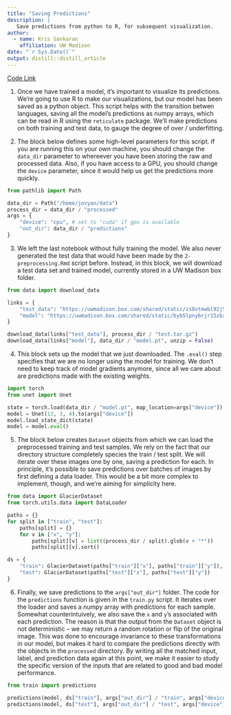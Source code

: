 ```yaml
---
title: "Saving Predictions"
description: |
   Save predictions from python to R, for subsequent visualization.
author:
  - name: Kris Sankaran
    affiliation: UW Madison
date: "`r Sys.Date()`"
output: distill::distill_article
---
```


[Code Link](https://mybinder.org/v2/gh/krisrs1128/mappingvis/46819f8757b16d876347ea2b8fc82d6cf2ee60cd?urlpath=lab%2Ftree%2Fmappingmodel%2Fsave_preds.ipynb)

1. Once we have trained a model, it's important to visualize its predictions. We're going to use R to make our visualizations, but our model has been saved as a python object. This script helps with the transition betwen languages, saving all the model's predictions as numpy arrays, which can be read in R using the `reticulate` package. We'll make predictions on both training and test data, to gauge the degree of over / underfitting.

2. The block below defines some high-level parameters for this script. If you are running this on your own machine, you should change the `data_dir` parameter to whereever you have been storing the raw and processed data. Also, if you have access to a GPU, you should change the `device` parameter, since it would help us get the predictions more quickly.


````python
from pathlib import Path

data_dir = Path("/home/jovyan/data")
process_dir = data_dir / "processed"
args = {
    "device": "cpu", # set to "cuda" if gpu is available
    "out_dir": data_dir / "predictions"
}
````

3. We left the last notebook without fully training the model. We also never generated the test data that would have been made by the `2-preprocessing.Rmd` script before. Instead, in this block, we will download a test data set and trained model, currently stored in a UW Madison box folder.


````python
from data import download_data

links = {
    "test_data": "https://uwmadison.box.com/shared/static/zs8vtmwbl92j5oq6ekzcfod11ym1w599.gz",
    "model": "https://uwmadison.box.com/shared/static/byb5lpny6rjr15zbx28o8liku8g6nga6.pt"
}

download_data(links["test_data"], process_dir / "test.tar.gz")
download_data(links["model"], data_dir / "model.pt", unzip = False)
````

4. This block sets up the model that we just downloaded. The `.eval()` step specifies that we are no longer using the model for training. We don't need to keep track of model gradients anymore, since all we care about are predictions made with the existing weights.


````python
import torch
from unet import Unet

state = torch.load(data_dir / "model.pt", map_location=args["device"])
model = Unet(13, 3, 4).to(args["device"])
model.load_state_dict(state)
model = model.eval()
````

5. The block below creates `Dataset` objects from which we can load the preprocessed training and test samples. We rely on the fact that our directory structure completely species the train / test split. We will iterate over these images one by one, saving a prediction for each. In principle, it's possible to save predictions over batches of images by first defining a data loader. This would be a bit more complex to implement, though, and we're aiming for simplicity here.


````python
from data import GlacierDataset
from torch.utils.data import DataLoader

paths = {}
for split in ["train", "test"]:
    paths[split] = {}
    for v in ["x", "y"]:
        paths[split][v] = list((process_dir / split).glob(v + "*"))
        paths[split][v].sort()

ds = {
    "train": GlacierDataset(paths["train"]["x"], paths["train"]["y"]),
    "test": GlacierDataset(paths["test"]["x"], paths["test"]["y"])
}
````

6. Finally, we save predictions to the `args["out_dir"]` folder. The code for the `predictions` function is given in the `train.py` script. It iterates over the loader and saves a numpy array with predictions for each sample. Somewhat counterintuively, we also save the `x` and `y`'s associated with each prediction. The reason is that the output from the `Dataset` object is not deterministic -- we may return a random rotation or flip of the original image. This was done to encourage invariance to these transformations in our model, but makes it hard to compare the predictions directly with the objects in the `processed` directory. By writing all the matched input, label, and prediction data again at this point, we make it easier to study the specific version of the inputs that are related to good and bad model performance.


````python
from train import predictions

predictions(model, ds["train"], args["out_dir"] / "train", args["device"])
predictions(model, ds["test"], args["out_dir"] / "test", args["device"])
````
